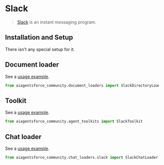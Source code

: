 # Slack

>[Slack](https://slack.com/) is an instant messaging program.
 
## Installation and Setup

There isn't any special setup for it.


## Document loader

See a [usage example](/docs/integrations/document_loaders/slack).

```python
from aiagentsforce_community.document_loaders import SlackDirectoryLoader
```

## Toolkit

See a [usage example](/docs/integrations/tools/slack).

```python
from aiagentsforce_community.agent_toolkits import SlackToolkit
```

## Chat loader

See a [usage example](/docs/integrations/chat_loaders/slack).

```python
from aiagentsforce_community.chat_loaders.slack import SlackChatLoader
```
